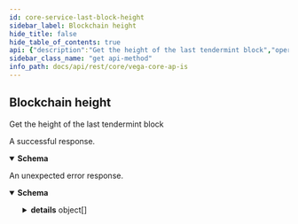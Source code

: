 ```yaml
---
id: core-service-last-block-height
sidebar_label: Blockchain height
hide_title: false
hide_table_of_contents: true
api: {"description":"Get the height of the last tendermint block","operationId":"CoreService_LastBlockHeight","responses":{"200":{"description":"A successful response.","content":{"application/json":{"schema":{"type":"object","properties":{"height":{"type":"string","format":"uint64","title":"last block height"},"hash":{"type":"string","title":"last block hash"},"spamPowHashFunction":{"type":"string","title":"supported proof of work hash function"},"spamPowDifficulty":{"type":"integer","format":"int64","title":"the difficulty of the proof of work (target number of zeros)"},"spamPowNumberOfPastBlocks":{"type":"integer","format":"int64","title":"supported proof of work number of blocks behind current height allowed"},"spamPowNumberOfTxPerBlock":{"type":"integer","format":"int64","title":"allowed number of transactions per block"},"spamPowIncreasingDifficulty":{"type":"boolean","title":"is increasing difficulty allowed for using the same height for more than `spam_pow_number_of_past_blocks` transactions"},"chainId":{"type":"string","title":"the network chain id from which the block comes from"}},"title":"A response with the height of the last block processed by\ntendermint"}}}},"default":{"description":"An unexpected error response.","content":{"application/json":{"schema":{"type":"object","properties":{"code":{"type":"integer","format":"int32"},"message":{"type":"string"},"details":{"type":"array","items":{"type":"object","properties":{"@type":{"type":"string"}},"additionalProperties":{}}}}}}}}},"tags":["CoreService"],"method":"get","path":"/blockchain/height","servers":[{"url":"http://lb.testnet.vega.xyz"},{"url":"https://lb.testnet.vega.xyz"}],"info":{"title":"Vega core APIs","version":"0.55.0+dev"},"postman":{"name":"Blockchain height","description":{"content":"Get the height of the last tendermint block","type":"text/plain"},"url":{"path":["blockchain","height"],"host":["{{baseUrl}}"],"query":[],"variable":[]},"header":[{"key":"Accept","value":"application/json"}],"method":"GET"}}
sidebar_class_name: "get api-method"
info_path: docs/api/rest/core/vega-core-ap-is
---
```



## Blockchain height



Get the height of the last tendermint block

<div><ApiTabs><TabItem label={"200"} value={"200"}><div>

A successful response.

</div><div><MimeTabs groupId={"mime-type"}><TabItem label={"application/json"} value={"application/json"}><SchemaTabs groupId={"schema-tabs"}><TabItem label={"Schema"} value={"Schema"}><details style={{}} data-collapsed={false} open={true}><summary style={{"textAlign":"left"}}><strong>Schema</strong></summary><div style={{"textAlign":"left","marginLeft":"1rem"}}></div><ul style={{"marginLeft":"1rem"}}><SchemaItem collapsible={false} name={"height"} required={false} schemaDescription={undefined} schemaName={"uint64"} qualifierMessage={undefined} defaultValue={undefined}></SchemaItem><SchemaItem collapsible={false} name={"hash"} required={false} schemaDescription={undefined} schemaName={"last block hash"} qualifierMessage={undefined} defaultValue={undefined}></SchemaItem><SchemaItem collapsible={false} name={"spamPowHashFunction"} required={false} schemaDescription={undefined} schemaName={"supported proof of work hash function"} qualifierMessage={undefined} defaultValue={undefined}></SchemaItem><SchemaItem collapsible={false} name={"spamPowDifficulty"} required={false} schemaDescription={undefined} schemaName={"int64"} qualifierMessage={undefined} defaultValue={undefined}></SchemaItem><SchemaItem collapsible={false} name={"spamPowNumberOfPastBlocks"} required={false} schemaDescription={undefined} schemaName={"int64"} qualifierMessage={undefined} defaultValue={undefined}></SchemaItem><SchemaItem collapsible={false} name={"spamPowNumberOfTxPerBlock"} required={false} schemaDescription={undefined} schemaName={"int64"} qualifierMessage={undefined} defaultValue={undefined}></SchemaItem><SchemaItem collapsible={false} name={"spamPowIncreasingDifficulty"} required={false} schemaDescription={undefined} schemaName={"is increasing difficulty allowed for using the same height for more than `spam_pow_number_of_past_blocks` transactions"} qualifierMessage={undefined} defaultValue={undefined}></SchemaItem><SchemaItem collapsible={false} name={"chainId"} required={false} schemaDescription={undefined} schemaName={"the network chain id from which the block comes from"} qualifierMessage={undefined} defaultValue={undefined}></SchemaItem></ul></details></TabItem><TabItem label={"Example (from schema)"} value={"Example (from schema)"}><ResponseSamples responseExample={"{\n  \"height\": \"string\",\n  \"hash\": \"string\",\n  \"spamPowHashFunction\": \"string\",\n  \"spamPowDifficulty\": 0,\n  \"spamPowNumberOfPastBlocks\": 0,\n  \"spamPowNumberOfTxPerBlock\": 0,\n  \"spamPowIncreasingDifficulty\": true,\n  \"chainId\": \"string\"\n}"} language={"json"}></ResponseSamples></TabItem></SchemaTabs></TabItem></MimeTabs></div></TabItem><TabItem label={"default"} value={"default"}><div>

An unexpected error response.

</div><div><MimeTabs groupId={"mime-type"}><TabItem label={"application/json"} value={"application/json"}><SchemaTabs groupId={"schema-tabs"}><TabItem label={"Schema"} value={"Schema"}><details style={{}} data-collapsed={false} open={true}><summary style={{"textAlign":"left"}}><strong>Schema</strong></summary><div style={{"textAlign":"left","marginLeft":"1rem"}}></div><ul style={{"marginLeft":"1rem"}}><SchemaItem collapsible={false} name={"code"} required={false} schemaDescription={undefined} schemaName={"int32"} qualifierMessage={undefined} defaultValue={undefined}></SchemaItem><SchemaItem collapsible={false} name={"message"} required={false} schemaDescription={undefined} schemaName={"string"} qualifierMessage={undefined} defaultValue={undefined}></SchemaItem><SchemaItem collapsible={true} className={"schemaItem"}><details style={{}}><summary style={{}}><strong>details</strong><span style={{"opacity":"0.6"}}> object[]</span></summary><div style={{"marginLeft":"1rem"}}><SchemaItem collapsible={false} name={"@type"} required={false} schemaDescription={undefined} schemaName={"string"} qualifierMessage={undefined} defaultValue={undefined}></SchemaItem></div></details></SchemaItem></ul></details></TabItem><TabItem label={"Example (from schema)"} value={"Example (from schema)"}><ResponseSamples responseExample={"{\n  \"code\": 0,\n  \"message\": \"string\",\n  \"details\": [\n    {\n      \"@type\": \"string\"\n    }\n  ]\n}"} language={"json"}></ResponseSamples></TabItem></SchemaTabs></TabItem></MimeTabs></div></TabItem></ApiTabs></div>
      